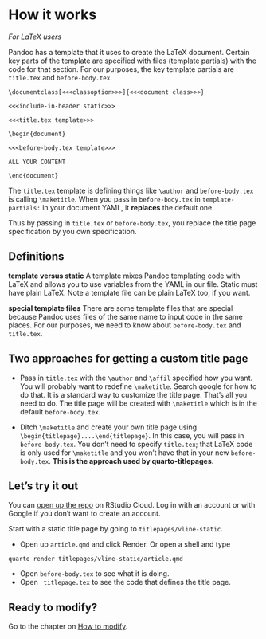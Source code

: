 # How it works

*For LaTeX users*

Pandoc has a template that it uses to create the LaTeX document. Certain key parts of the template are specified with files (template partials) with the code for that section. For our purposes, the key template partials are `title.tex` and `before-body.tex`.

    \documentclass[<<<classoption>>>]{<<<document class>>>}

    <<<include-in-header static>>>

    <<<title.tex template>>>

    \begin{document}

    <<<before-body.tex template>>>

    ALL YOUR CONTENT

    \end{document}

The `title.tex` template is defining things like `\author` and `before-body.tex` is calling `\maketitle`. When you pass in `before-body.tex` in `template-partials: ` in your document YAML, it **replaces** the default one. 

Thus by passing in `title.tex` or `before-body.tex`, you replace the title page specification by you own specification.
    
## Definitions

**template versus static** A template mixes Pandoc templating code with LaTeX and allows you to use variables from the YAML in our file. Static must have plain LaTeX. Note a template file can be plain LaTeX too, if you want.

**special template files** There are some template files that are special because Pandoc uses files of the same name to input code in the same places. For our purposes, we need to know about `before-body.tex` and `title.tex`. 

## Two approaches for getting a custom title page

* Pass in `title.tex` with the `\author` and `\affil` specified how you want. You will probably want to redefine `\maketitle`. Search google for how to do that. It is a standard way to customize the title page.  That's all you need to do. The title page will be created with `\maketitle` which is in the default `before-body.tex`.

* Ditch `\maketitle` and create your own title page using `\begin{titlepage}....\end{titlepage}`. In this case, you will pass in `before-body.tex`. You don't need to specify `title.tex`; that LaTeX code is only used for `\maketitle` and you won't have that in your new `before-body.tex`. **This is the approach used by quarto-titlepages.**

## Let's try it out

You can [open up the repo](https://rstudio.cloud/content/4370280) on RStudio Cloud. Log in with an account or with Google if you don't want to create an account.

Start with a static title page by going to `titlepages/vline-static`.

* Open up `article.qmd` and click Render. Or open a shell and type
```
quarto render titlepages/vline-static/article.qmd
```
* Open `before-body.tex` to see what it is doing.
* Open `_titlepage.tex` to see the code that defines the title page.

## Ready to modify?

Go to the chapter on [How to modify](04-how-to-modify.html).